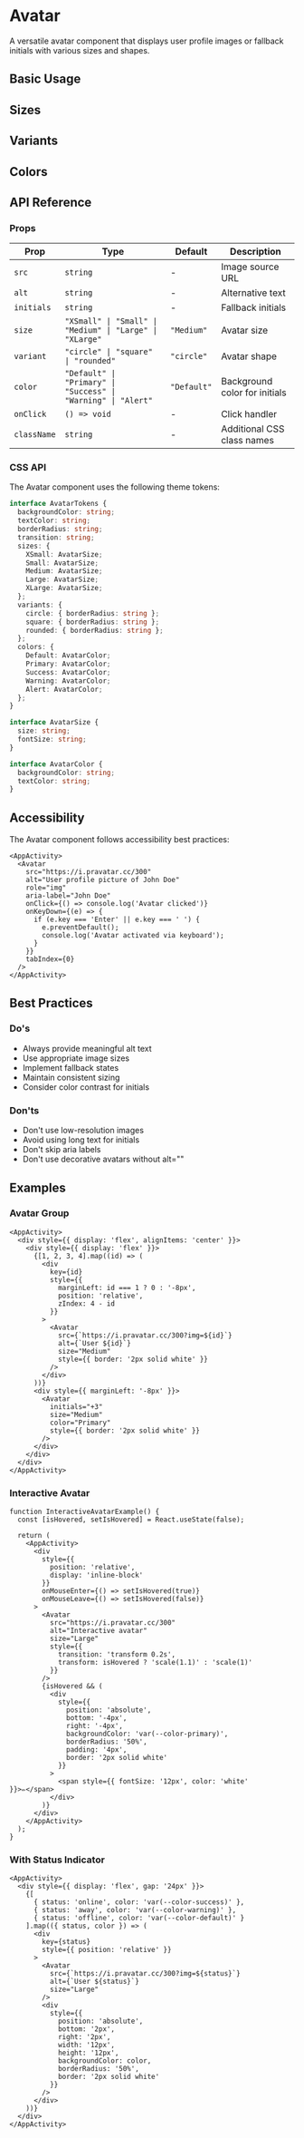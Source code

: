 
<Meta title="Components/Base/Avatar" component={Avatar} />

# Avatar

A versatile avatar component that displays user profile images or fallback initials with various sizes and shapes.

## Basic Usage

<Canvas>
  <Story name="Basic">
    <AppActivity>
      <div style={{ display: 'flex', gap: '16px', alignItems: 'center' }}>
        <Avatar
          src="https://i.pravatar.cc/300"
          alt="User avatar"
        />
        <Avatar
          initials="JD"
          alt="John Doe"
        />
        <Avatar
          src="invalid-url"
          initials="AB"
          alt="With fallback"
        />
      </div>
    </AppActivity>
  </Story>
</Canvas>

## Sizes

<Canvas>
  <Story name="Sizes">
    <AppActivity>
      <div style={{ display: 'flex', gap: '16px', alignItems: 'center' }}>
        <Avatar
          size="XSmall"
          initials="XS"
          alt="Extra small avatar"
        />
        <Avatar
          size="Small"
          initials="S"
          alt="Small avatar"
        />
        <Avatar
          size="Medium"
          initials="M"
          alt="Medium avatar"
        />
        <Avatar
          size="Large"
          initials="L"
          alt="Large avatar"
        />
        <Avatar
          size="XLarge"
          initials="XL"
          alt="Extra large avatar"
        />
      </div>
    </AppActivity>
  </Story>
</Canvas>

## Variants

<Canvas>
  <Story name="Variants">
    <AppActivity>
      <div style={{ display: 'flex', gap: '16px', alignItems: 'center' }}>
        <Avatar
          variant="circle"
          initials="CI"
          alt="Circle avatar"
        />
        <Avatar
          variant="square"
          initials="SQ"
          alt="Square avatar"
        />
        <Avatar
          variant="rounded"
          initials="RO"
          alt="Rounded avatar"
        />
      </div>
    </AppActivity>
  </Story>
</Canvas>

## Colors

<Canvas>
  <Story name="Colors">
    <AppActivity>
      <div style={{ display: 'flex', gap: '16px', alignItems: 'center' }}>
        <Avatar
          initials="DE"
          color="Default"
          alt="Default color"
        />
        <Avatar
          initials="PR"
          color="Primary"
          alt="Primary color"
        />
        <Avatar
          initials="SU"
          color="Success"
          alt="Success color"
        />
        <Avatar
          initials="WA"
          color="Warning"
          alt="Warning color"
        />
        <Avatar
          initials="AL"
          color="Alert"
          alt="Alert color"
        />
      </div>
    </AppActivity>
  </Story>
</Canvas>

## API Reference

### Props

| Prop | Type | Default | Description |
|------|------|---------|-------------|
| `src` | `string` | - | Image source URL |
| `alt` | `string` | - | Alternative text |
| `initials` | `string` | - | Fallback initials |
| `size` | `"XSmall" \| "Small" \| "Medium" \| "Large" \| "XLarge"` | `"Medium"` | Avatar size |
| `variant` | `"circle" \| "square" \| "rounded"` | `"circle"` | Avatar shape |
| `color` | `"Default" \| "Primary" \| "Success" \| "Warning" \| "Alert"` | `"Default"` | Background color for initials |
| `onClick` | `() => void` | - | Click handler |
| `className` | `string` | - | Additional CSS class names |

### CSS API

The Avatar component uses the following theme tokens:

```typescript
interface AvatarTokens {
  backgroundColor: string;
  textColor: string;
  borderRadius: string;
  transition: string;
  sizes: {
    XSmall: AvatarSize;
    Small: AvatarSize;
    Medium: AvatarSize;
    Large: AvatarSize;
    XLarge: AvatarSize;
  };
  variants: {
    circle: { borderRadius: string };
    square: { borderRadius: string };
    rounded: { borderRadius: string };
  };
  colors: {
    Default: AvatarColor;
    Primary: AvatarColor;
    Success: AvatarColor;
    Warning: AvatarColor;
    Alert: AvatarColor;
  };
}

interface AvatarSize {
  size: string;
  fontSize: string;
}

interface AvatarColor {
  backgroundColor: string;
  textColor: string;
}
```

## Accessibility

The Avatar component follows accessibility best practices:

```tsx live
<AppActivity>
  <Avatar
    src="https://i.pravatar.cc/300"
    alt="User profile picture of John Doe"
    role="img"
    aria-label="John Doe"
    onClick={() => console.log('Avatar clicked')}
    onKeyDown={(e) => {
      if (e.key === 'Enter' || e.key === ' ') {
        e.preventDefault();
        console.log('Avatar activated via keyboard');
      }
    }}
    tabIndex={0}
  />
</AppActivity>
```

## Best Practices

### Do's
- Always provide meaningful alt text
- Use appropriate image sizes
- Implement fallback states
- Maintain consistent sizing
- Consider color contrast for initials

### Don'ts
- Don't use low-resolution images
- Avoid using long text for initials
- Don't skip aria labels
- Don't use decorative avatars without alt=""

## Examples

### Avatar Group

```tsx live
<AppActivity>
  <div style={{ display: 'flex', alignItems: 'center' }}>
    <div style={{ display: 'flex' }}>
      {[1, 2, 3, 4].map((id) => (
        <div
          key={id}
          style={{
            marginLeft: id === 1 ? 0 : '-8px',
            position: 'relative',
            zIndex: 4 - id
          }}
        >
          <Avatar
            src={`https://i.pravatar.cc/300?img=${id}`}
            alt={`User ${id}`}
            size="Medium"
            style={{ border: '2px solid white' }}
          />
        </div>
      ))}
      <div style={{ marginLeft: '-8px' }}>
        <Avatar
          initials="+3"
          size="Medium"
          color="Primary"
          style={{ border: '2px solid white' }}
        />
      </div>
    </div>
  </div>
</AppActivity>
```

### Interactive Avatar

```tsx live
function InteractiveAvatarExample() {
  const [isHovered, setIsHovered] = React.useState(false);

  return (
    <AppActivity>
      <div
        style={{
          position: 'relative',
          display: 'inline-block'
        }}
        onMouseEnter={() => setIsHovered(true)}
        onMouseLeave={() => setIsHovered(false)}
      >
        <Avatar
          src="https://i.pravatar.cc/300"
          alt="Interactive avatar"
          size="Large"
          style={{
            transition: 'transform 0.2s',
            transform: isHovered ? 'scale(1.1)' : 'scale(1)'
          }}
        />
        {isHovered && (
          <div
            style={{
              position: 'absolute',
              bottom: '-4px',
              right: '-4px',
              backgroundColor: 'var(--color-primary)',
              borderRadius: '50%',
              padding: '4px',
              border: '2px solid white'
            }}
          >
            <span style={{ fontSize: '12px', color: 'white' }}>✏️</span>
          </div>
        )}
      </div>
    </AppActivity>
  );
}
```

### With Status Indicator

```tsx live
<AppActivity>
  <div style={{ display: 'flex', gap: '24px' }}>
    {[
      { status: 'online', color: 'var(--color-success)' },
      { status: 'away', color: 'var(--color-warning)' },
      { status: 'offline', color: 'var(--color-default)' }
    ].map(({ status, color }) => (
      <div
        key={status}
        style={{ position: 'relative' }}
      >
        <Avatar
          src={`https://i.pravatar.cc/300?img=${status}`}
          alt={`User ${status}`}
          size="Large"
        />
        <div
          style={{
            position: 'absolute',
            bottom: '2px',
            right: '2px',
            width: '12px',
            height: '12px',
            backgroundColor: color,
            borderRadius: '50%',
            border: '2px solid white'
          }}
        />
      </div>
    ))}
  </div>
</AppActivity>
``` 